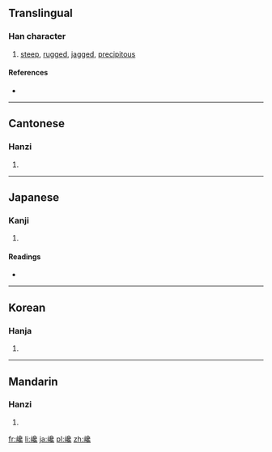==Translingual==

===Han character===
{{Han char|rn=46|rad=山|as=17|sn=20|four=2771<sub>6</sub>|canj=山弓口戈 (UNRI)|ids=⿰[[山]][[毚]]}}

# [[steep]], [[rugged]], [[jagged]], [[precipitous]]

====References====
* {{Han ref|kx=0322.240|dkj=08618|dj=0622.360|hdz=10806.150|uh=5DC9|ud=24009|bh=C460|bd=50272}}

----

==Cantonese==

===Hanzi===
{{yue-hanzi|jyut=[[caam4]]|y=chaam4}}

# {{defn|lang=yue|sort=山17}}

----

==Japanese==

===Kanji===
{{ja-kanji|grade=|rs=山17}}

# {{defn|lang=ja|sort=山17}}

====Readings====
* {{ja-readings|on=[[さん]] (san), [[ざん]] (zan)|kun=}}

----

==Korean==

===Hanja===
{{ko-hanja|hangeul=참|rv=cham|mr=ch'am}}

# {{defn|lang=ko|sort=山17}}

----

==Mandarin==

===Hanzi===
{{cmn-hanzi|pin=[[chán]] ([[chan2]])|wg=ch'an<sup>2</sup>}}

# {{defn|lang=cmn|sort=山17}}

[[fr:巉]]
[[li:巉]]
[[ja:巉]]
[[pl:巉]]
[[zh:巉]]